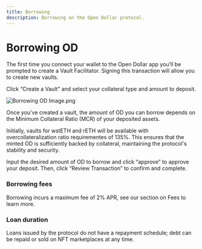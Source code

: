 ```yaml
---
title: Borrowing
description: Borrowing on the Open Dollar protocol.
---
```


# Borrowing OD

The first time you connect your wallet to the Open Dollar app you’ll be prompted to create a Vault Facilitator. Signing this transaction will allow you to create new vaults.

Click “Create a Vault” and select your collateral type and amount to deposit.

<img src="./img/Borrowing OD Image.png" alt="Borrowing OD Image.png" />

Once you’ve created a vault, the amount of OD you can borrow depends on the Minimum Collateral Ratio (MCR) of your deposited assets.

Initially, vaults for wstETH and rETH will be available with overcollateralization ratio requirementes of 135%. This ensures that the minted OD is sufficiently backed by collateral, maintaining the protocol's stability and security.

Input the desired amount of OD to borrow and click “approve” to approve your deposit. Then, click “Review Transaction” to confirm and complete.

### Borrowing fees

Borrowing incurs a maximum fee of 2% APR, see our section on Fees to learn more.

### Loan duration

Loans issued by the protocol do not have a repayment schedule; debt can be repaid or sold on NFT marketplaces at any time.

